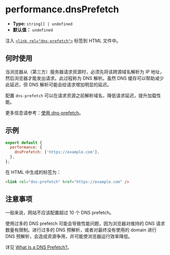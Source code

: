 # performance.dnsPrefetch

- **Type:** `string[] | undefined`
- **默认值：** `undefined`

注入 [`<link rel="dns-prefetch">`](https://developer.mozilla.org/en-US/docs/Web/HTML/Attributes/rel/dns-prefetch) 标签到 HTML 文件中。

## 何时使用

当浏览器从（第三方）服务器请求资源时，必须先将该跨源域名解析为 IP 地址，然后浏览器才能发出请求。此过程称为 DNS 解析。虽然 DNS 缓存可以帮助减少此延迟，但 DNS 解析可能会给请求增加明显的延迟。

配置 `dns-prefetch` 可以在请求资源之前解析域名，降低请求延迟，提升加载性能。

更多信息请参考：[使用 dns-prefetch](https://developer.mozilla.org/zh-CN/docs/Web/Performance/dns-prefetch)。

## 示例

```js
export default {
  performance: {
    dnsPrefetch: ['https://example.com'],
  },
};
```

在 HTML 中生成的标签为：

```html
<link rel="dns-prefetch" href="https://example.com" />
```

## 注意事项

一般来说，网站不应该配置超过 10 个 DNS prefetch。

使用过多的 DNS prefetch 可能会导致性能问题，因为浏览器对维持的 DNS 请求数量有限制。进行过多的 DNS 预解析，或者对最终没有使用的 domain 进行 DNS 预解析，会造成资源争用，并可能使浏览器运行效率降低。

详见 [What Is a DNS Prefetch?](https://www.splunk.com/en_us/blog/learn/dns-prefetch.html)。
